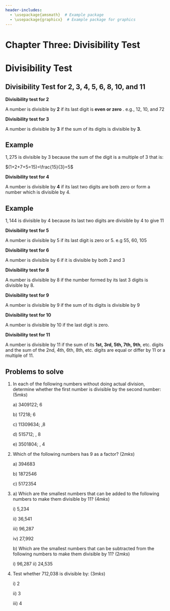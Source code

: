 ```yaml
---
header-includes:
  - \usepackage{amsmath}  # Example package
  - \usepackage{graphicx}  # Example package for graphics
---
```


# Chapter Three: Divisibility Test

# Divisibility Test {.unnumbered}

## Divisibility Test for 2, 3, 4, 5, 6, 8, 10, and 11

**Divisibility test for 2**

A number is divisible by **2** if its last digit is **even or zero** . e.g., 12, 10, and 72

**Divisibility test for 3**

A number is divisible by **3** if the sum of its digits is divisible by **3**.

::: {.callout-note collapse="false"}
# Example

$1,275$ is divisible by 3 because the sum of the digit is a multiple of 3 that is:

$(1+2+7+5=15)=\frac{15}{3}=5$
:::

**Divisibility test for 4**

A number is divisible by **4** if its last two digits are both zero or form a number which is divisible by 4.

::: {.callout-note collapse="false"}
# Example

$1,144$ is divisible by 4 because its last two digits are divisible by 4 to give 11
:::

**Divisibility test for 5**

A number is divisible by 5 if its last digit is zero or 5. e.g 55, 60, 105

**Divisibility test for 6**

A number is divisible by 6 if it is divisible by both 2 and 3

**Divisibility test for 8**

A number is divisible by 8 if the number formed by its last 3 digits is divisible by 8.

**Divisibility test for 9**

A number is divisible by 9 if the sum of its digits is divisible by 9

**Divisibility test for 10**

A number is divisible by 10 if the last digit is zero.

**Divisibility test for 11**

A number is divisible by 11 if the sum of its **1st, 3rd, 5th, 7th, 9th**, etc. digits and the sum of the 2nd, 4th, 6th, 8th, etc. digits are equal or differ by 11 or a multiple of 11.

::: {.callout-note collapse="false"}
# Problems to solve

1.  In each of the following numbers without doing actual division, determine whether the first number is divisible by the second number: \hspace{8.8 cm} $(5mks)$

    a\) 3409122; 6

    b\) 17218; 6

    c\) 11309634; ,8

    d\) 515712; , 8

    e\) 3501804; , 4

2.  Which of the following numbers has 9 as a factor? \hspace{6cm} $(2mks)$

    a\) 394683

    b\) 1872546

    c\) 5172354

3.  a\) Which are the smallest numbers that can be added to the following numbers to make them divisible by 11? \hspace{10.8cm} $(4mks)$

    i\) 5,234

    ii\) 36,541

    iii\) 96,287

    iv\) 27,992

    b\) Which are the smallest numbers that can be subtracted from the following numbers to make them divisible by 11? \hspace{10cm} $(2mks)$

    i\) 96,287 ii) 24,535

4.  Test whether 712,038 is divisible by: \hspace{8.5cm} $(3mks)$

    i\) 2

    ii\) 3

    iii\) 4
:::
